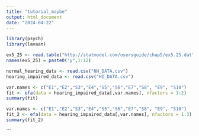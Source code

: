 ```yaml
---
title: "tutorial_maybe"
output: html_document
date: "2024-04-22"
---
```


```r
library(psych)
library(lavaan)
```

```r
ex5_25 <- read.table("http://statmodel.com/usersguide/chap5/ex5.25.dat")
names(ex5_25) = paste0("y",1:12)

```

```r
normal_hearing_data <- read.csv("NH_DATA.csv")
hearing_impaired_data <- read.csv("HI_DATA.csv")

```

```r
var.names <- c("E1","E2","S3","E4","S5","S6","E7","S8", "E9", "S10")
fit <- efa(data = hearing_impaired_data[,var.names], nfactors = 1:2)
summary(fit)

```

```r

var.names <- c("E1","E2","S3","E4","S5","S6","E7","S8", "E9", "S10")
fit_2 <- efa(data = hearing_impaired_data[,var.names], nfactors = 1:3)
summary(fit_2)

```
```